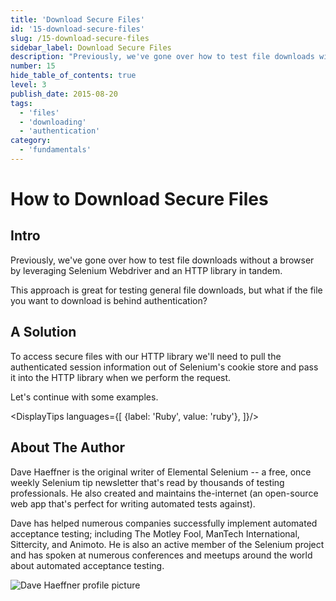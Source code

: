 ```yaml
---
title: 'Download Secure Files'
id: '15-download-secure-files'
slug: /15-download-secure-files
sidebar_label: Download Secure Files
description: "Previously, we've gone over how to test file downloads without a browser by leveraging Selenium Webdriver and an HTTP library in tandem. This approach is great for testing general file downloads, but what if the file you want to download is behind authentication?"
number: 15
hide_table_of_contents: true
level: 3
publish_date: 2015-08-20
tags:
  - 'files'
  - 'downloading'
  - 'authentication'
category:
  - 'fundamentals'
---
```


# How to Download Secure Files

## Intro

Previously, we've gone over how to test file downloads without a browser by leveraging Selenium Webdriver and an
HTTP library in tandem.

This approach is great for testing general file downloads, but what if the file you want to download is behind
authentication?

## A Solution

To access secure files with our HTTP library we'll need to pull the authenticated session information out of
Selenium's cookie store and pass it into the HTTP library when we perform the request.

Let's continue with some examples.


<DisplayTips languages={[
    {label: 'Ruby', value: 'ruby'},
]}/>


## About The Author

Dave Haeffner is the original writer of Elemental Selenium -- a free, once weekly Selenium tip newsletter that's read
by thousands of testing professionals. He also created and maintains the-internet (an open-source web app that's
perfect for writing automated tests against).

Dave has helped numerous companies successfully implement automated acceptance testing; including The Motley Fool,
ManTech International, Sittercity, and Animoto. He is also an active member of the Selenium project and has spoken
at numerous conferences and meetups around the world about automated acceptance testing.

![Dave Haeffner profile picture](/img/authors/dave-haeffner.jpeg#author-img 'a title')

